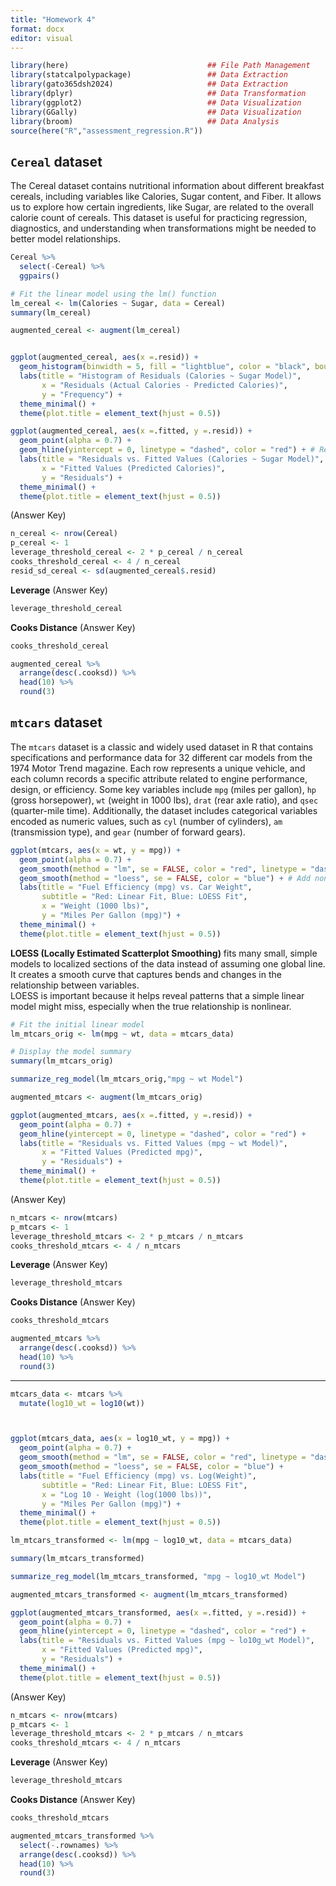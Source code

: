 ```yaml
---
title: "Homework 4"
format: docx
editor: visual
---
```


```r
library(here)                               ## File Path Management
library(statcalpolypackage)                 ## Data Extraction
library(gato365dsh2024)                     ## Data Extraction
library(dplyr)                              ## Data Transformation
library(ggplot2)                            ## Data Visualization
library(GGally)                             ## Data Visualization
library(broom)                              ## Data Analysis
source(here("R","assessment_regression.R"))
```


## `Cereal` dataset
The Cereal dataset contains nutritional information about different breakfast cereals, including variables like Calories, Sugar content, and Fiber. It allows us to explore how certain ingredients, like Sugar, are related to the overall calorie count of cereals. This dataset is useful for practicing regression, diagnostics, and understanding when transformations might be needed to better model relationships.



```r
Cereal %>% 
  select(-Cereal) %>% 
  ggpairs() 
```

```r
# Fit the linear model using the lm() function
lm_cereal <- lm(Calories ~ Sugar, data = Cereal)
summary(lm_cereal)

```

```r
augmented_cereal <- augment(lm_cereal)


ggplot(augmented_cereal, aes(x =.resid)) +
  geom_histogram(binwidth = 5, fill = "lightblue", color = "black", boundary = 0) + # Adjusted binning
  labs(title = "Histogram of Residuals (Calories ~ Sugar Model)",
       x = "Residuals (Actual Calories - Predicted Calories)",
       y = "Frequency") +
  theme_minimal() + 
  theme(plot.title = element_text(hjust = 0.5))
```

```r
ggplot(augmented_cereal, aes(x =.fitted, y =.resid)) +
  geom_point(alpha = 0.7) +
  geom_hline(yintercept = 0, linetype = "dashed", color = "red") + # Reference line at zero residual
  labs(title = "Residuals vs. Fitted Values (Calories ~ Sugar Model)",
       x = "Fitted Values (Predicted Calories)",
       y = "Residuals") +
  theme_minimal() + 
  theme(plot.title = element_text(hjust = 0.5))
```

(Answer Key)

```r
n_cereal <- nrow(Cereal)
p_cereal <- 1 
leverage_threshold_cereal <- 2 * p_cereal / n_cereal
cooks_threshold_cereal <- 4 / n_cereal
resid_sd_cereal <- sd(augmented_cereal$.resid)

```

**Leverage** (Answer Key)

```r
leverage_threshold_cereal
```

**Cooks Distance** (Answer Key)

```r
cooks_threshold_cereal
```

```r
augmented_cereal %>% 
  arrange(desc(.cooksd)) %>% 
  head(10) %>% 
  round(3)
```



## `mtcars` dataset

The `mtcars` dataset is a classic and widely used dataset in R that contains specifications and performance data for 32 different car models from the 1974 Motor Trend magazine. Each row represents a unique vehicle, and each column records a specific attribute related to engine performance, design, or efficiency. Some key variables include `mpg` (miles per gallon), `hp` (gross horsepower), `wt` (weight in 1000 lbs), `drat` (rear axle ratio), and `qsec` (quarter-mile time). Additionally, the dataset includes categorical variables encoded as numeric values, such as `cyl` (number of cylinders), `am` (transmission type), and `gear` (number of forward gears).

```r
ggplot(mtcars, aes(x = wt, y = mpg)) +
  geom_point(alpha = 0.7) +
  geom_smooth(method = "lm", se = FALSE, color = "red", linetype = "dashed") + # Add linear trend
  geom_smooth(method = "loess", se = FALSE, color = "blue") + # Add non-linear trend (LOESS)
  labs(title = "Fuel Efficiency (mpg) vs. Car Weight",
       subtitle = "Red: Linear Fit, Blue: LOESS Fit",
       x = "Weight (1000 lbs)",
       y = "Miles Per Gallon (mpg)") +
  theme_minimal() + 
  theme(plot.title = element_text(hjust = 0.5))
```

**LOESS (Locally Estimated Scatterplot Smoothing)** fits many small, simple models to localized sections of the data instead of assuming one global line.\
It creates a smooth curve that captures bends and changes in the relationship between variables.\
LOESS is important because it helps reveal patterns that a simple linear model might miss, especially when the true relationship is nonlinear.

```r
# Fit the initial linear model
lm_mtcars_orig <- lm(mpg ~ wt, data = mtcars_data)

# Display the model summary
summary(lm_mtcars_orig)

```


```r
summarize_reg_model(lm_mtcars_orig,"mpg ~ wt Model")
```




```r
augmented_mtcars <- augment(lm_mtcars_orig)

ggplot(augmented_mtcars, aes(x =.fitted, y =.resid)) +
  geom_point(alpha = 0.7) +
  geom_hline(yintercept = 0, linetype = "dashed", color = "red") + 
  labs(title = "Residuals vs. Fitted Values (mpg ~ wt Model)",
       x = "Fitted Values (Predicted mpg)",
       y = "Residuals") +
  theme_minimal() + 
  theme(plot.title = element_text(hjust = 0.5))
```

(Answer Key)

```r
n_mtcars <- nrow(mtcars)
p_mtcars <- 1 
leverage_threshold_mtcars <- 2 * p_mtcars / n_mtcars
cooks_threshold_mtcars <- 4 / n_mtcars


```

**Leverage** (Answer Key)

```r
leverage_threshold_mtcars
```

**Cooks Distance** (Answer Key)

```r
cooks_threshold_mtcars
```

```r
augmented_mtcars %>% 
  arrange(desc(.cooksd)) %>% 
  head(10) %>% 
  round(3)
```

------------------------------------------------------------------------

```r

mtcars_data <- mtcars %>%
  mutate(log10_wt = log10(wt))



ggplot(mtcars_data, aes(x = log10_wt, y = mpg)) +
  geom_point(alpha = 0.7) +
  geom_smooth(method = "lm", se = FALSE, color = "red", linetype = "dashed") +
  geom_smooth(method = "loess", se = FALSE, color = "blue") +
  labs(title = "Fuel Efficiency (mpg) vs. Log(Weight)",
       subtitle = "Red: Linear Fit, Blue: LOESS Fit",
       x = "Log 10 - Weight (log(1000 lbs))",
       y = "Miles Per Gallon (mpg)") +
  theme_minimal() + 
  theme(plot.title = element_text(hjust = 0.5))
```

```r

lm_mtcars_transformed <- lm(mpg ~ log10_wt, data = mtcars_data)

summary(lm_mtcars_transformed)
```




```r
summarize_reg_model(lm_mtcars_transformed, "mpg ~ log10_wt Model")
```





```r
augmented_mtcars_transformed <- augment(lm_mtcars_transformed)

ggplot(augmented_mtcars_transformed, aes(x =.fitted, y =.resid)) +
  geom_point(alpha = 0.7) +
  geom_hline(yintercept = 0, linetype = "dashed", color = "red") + 
  labs(title = "Residuals vs. Fitted Values (mpg ~ lo10g_wt Model)",
       x = "Fitted Values (Predicted mpg)",
       y = "Residuals") +
  theme_minimal() + 
  theme(plot.title = element_text(hjust = 0.5))
```

(Answer Key)

```r
n_mtcars <- nrow(mtcars)
p_mtcars <- 1 
leverage_threshold_mtcars <- 2 * p_mtcars / n_mtcars
cooks_threshold_mtcars <- 4 / n_mtcars


```

**Leverage** (Answer Key)

```r
leverage_threshold_mtcars
```

**Cooks Distance** (Answer Key)

```r
cooks_threshold_mtcars
```

```r
augmented_mtcars_transformed %>% 
  select(-.rownames) %>% 
  arrange(desc(.cooksd)) %>% 
  head(10) %>% 
  round(3)
```


